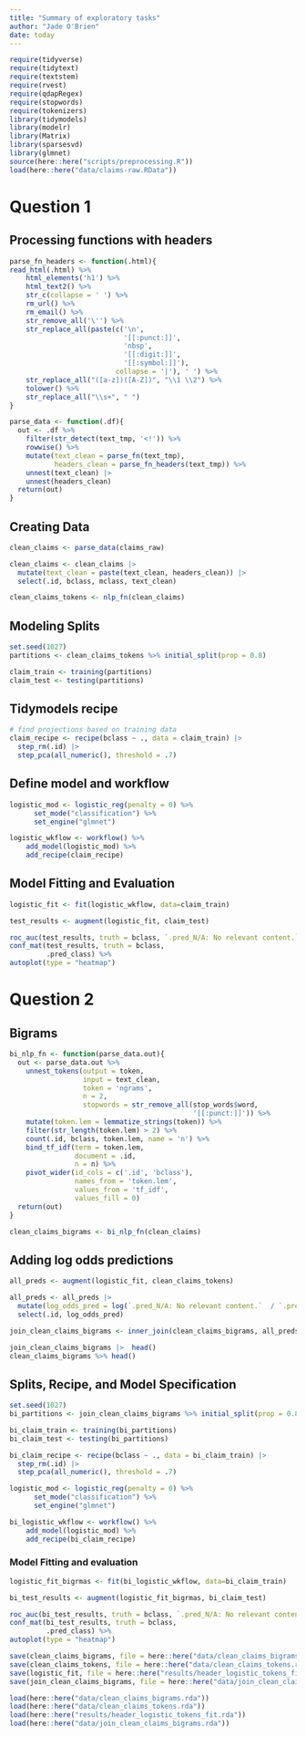 ```yaml
---
title: "Summary of exploratory tasks"
author: "Jade O'Brien"
date: today
---
```



```r
require(tidyverse)
require(tidytext)
require(textstem)
require(rvest)
require(qdapRegex)
require(stopwords)
require(tokenizers)
library(tidymodels)
library(modelr)
library(Matrix)
library(sparsesvd)
library(glmnet)
source(here::here("scripts/preprocessing.R"))
load(here::here("data/claims-raw.RData"))
```
# Question 1

## Processing functions with headers

```r
parse_fn_headers <- function(.html){
read_html(.html) %>%
    html_elements('h1') %>%
    html_text2() %>%
    str_c(collapse = ' ') %>%
    rm_url() %>%
    rm_email() %>%
    str_remove_all('\'') %>%
    str_replace_all(paste(c('\n', 
                            '[[:punct:]]', 
                            'nbsp', 
                            '[[:digit:]]', 
                            '[[:symbol:]]'),
                          collapse = '|'), ' ') %>%
    str_replace_all("([a-z])([A-Z])", "\\1 \\2") %>%
    tolower() %>%
    str_replace_all("\\s+", " ")
}

parse_data <- function(.df){
  out <- .df %>%
    filter(str_detect(text_tmp, '<!')) %>%
    rowwise() %>%
    mutate(text_clean = parse_fn(text_tmp),
           headers_clean = parse_fn_headers(text_tmp)) %>%
    unnest(text_clean) |> 
    unnest(headers_clean)
  return(out)
}
```

## Creating Data

```r
clean_claims <- parse_data(claims_raw)

clean_claims <- clean_claims |> 
  mutate(text_clean = paste(text_clean, headers_clean)) |> 
  select(.id, bclass, mclass, text_clean)

clean_claims_tokens <- nlp_fn(clean_claims)
```


## Modeling Splits

```r
set.seed(1027)
partitions <- clean_claims_tokens %>% initial_split(prop = 0.8)

claim_train <- training(partitions)
claim_test <- testing(partitions)
```


## Tidymodels recipe

```r
# find projections based on training data
claim_recipe <- recipe(bclass ~ ., data = claim_train) |> 
  step_rm(.id) |> 
  step_pca(all_numeric(), threshold = .7)
```

## Define model and workflow

```r
logistic_mod <- logistic_reg(penalty = 0) %>% 
      set_mode("classification") %>% 
      set_engine("glmnet")

logistic_wkflow <- workflow() %>% 
    add_model(logistic_mod) %>% 
    add_recipe(claim_recipe)
```

## Model Fitting and Evaluation

```r
logistic_fit <- fit(logistic_wkflow, data=claim_train)

test_results <- augment(logistic_fit, claim_test)

roc_auc(test_results, truth = bclass, `.pred_N/A: No relevant content.`)
conf_mat(test_results, truth = bclass, 
         .pred_class) %>% 
autoplot(type = "heatmap")
```
# Question 2

## Bigrams

```r
bi_nlp_fn <- function(parse_data.out){
  out <- parse_data.out %>% 
    unnest_tokens(output = token, 
                  input = text_clean, 
                  token = 'ngrams',
                  n = 2,
                  stopwords = str_remove_all(stop_words$word, 
                                             '[[:punct:]]')) %>%
    mutate(token.lem = lemmatize_strings(token)) %>%
    filter(str_length(token.lem) > 2) %>%
    count(.id, bclass, token.lem, name = 'n') %>%
    bind_tf_idf(term = token.lem, 
                document = .id,
                n = n) %>%
    pivot_wider(id_cols = c('.id', 'bclass'),
                names_from = 'token.lem',
                values_from = 'tf_idf',
                values_fill = 0)
  return(out)
}
```

```r
clean_claims_bigrams <- bi_nlp_fn(clean_claims)
```

## Adding log odds predictions

```r
all_preds <- augment(logistic_fit, clean_claims_tokens)

all_preds <- all_preds |> 
  mutate(log_odds_pred = log(`.pred_N/A: No relevant content.`  / `.pred_Relevant claim content` + .01)) |> 
  select(.id, log_odds_pred)

join_clean_claims_bigrams <- inner_join(clean_claims_bigrams, all_preds)

```

```r
join_clean_claims_bigrams |>  head()
clean_claims_bigrams %>% head()
```


## Splits, Recipe, and Model Specification

```r
set.seed(1027)
bi_partitions <- join_clean_claims_bigrams %>% initial_split(prop = 0.8)

bi_claim_train <- training(bi_partitions)
bi_claim_test <- testing(bi_partitions)

bi_claim_recipe <- recipe(bclass ~ ., data = bi_claim_train) |> 
  step_rm(.id) |> 
  step_pca(all_numeric(), threshold = .7)

logistic_mod <- logistic_reg(penalty = 0) %>% 
      set_mode("classification") %>% 
      set_engine("glmnet")

bi_logistic_wkflow <- workflow() %>% 
    add_model(logistic_mod) %>% 
    add_recipe(bi_claim_recipe)
```


### Model Fitting and evaluation

```r
logistic_fit_bigrmas <- fit(bi_logistic_wkflow, data=bi_claim_train)

bi_test_results <- augment(logistic_fit_bigrmas, bi_claim_test)

roc_auc(bi_test_results, truth = bclass, `.pred_N/A: No relevant content.`)
conf_mat(bi_test_results, truth = bclass, 
         .pred_class) %>% 
autoplot(type = "heatmap")
```



```r
save(clean_claims_bigrams, file = here::here("data/clean_claims_bigrams.rda"))
save(clean_claims_tokens, file = here::here("data/clean_claims_tokens.rda"))
save(logistic_fit, file = here::here("results/header_logistic_tokens_fit.rda"))
save(join_clean_claims_bigrams, file = here::here("data/join_clean_claims_bigrams.rda"))
```

```r
load(here::here("data/clean_claims_bigrams.rda"))
load(here::here("data/clean_claims_tokens.rda"))
load(here::here("results/header_logistic_tokens_fit.rda"))
load(here::here("data/join_clean_claims_bigrams.rda"))
```


